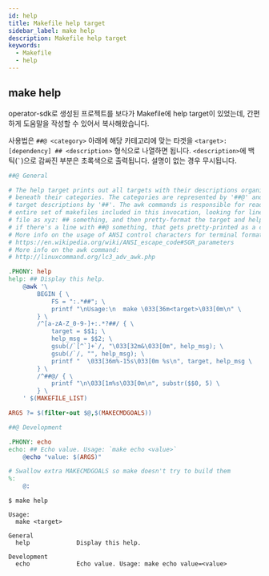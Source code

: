 ```yaml
---
id: help
title: Makefile help target
sidebar_label: make help
description: Makefile help target
keywords:
  - Makefile
  - help
---
```


## make help

operator-sdk로 생성된 프로젝트를 보다가 Makefile에 help target이 있었는데, 간편하게 도움말을 작성할 수 있어서 복사해왔습니다.

사용법은 `##@ <category>` 아래에 해당 카테고리에 맞는 타겟을 `<target>: [dependency] ## <description>` 형식으로 나열하면 됩니다. `<description>`에 백틱\(<code>`</code>\)으로 감싸진 부분은 초록색으로 출력됩니다. 설명이 없는 경우 무시됩니다.

```makefile
##@ General

# The help target prints out all targets with their descriptions organized
# beneath their categories. The categories are represented by '##@' and the
# target descriptions by '##'. The awk commands is responsible for reading the
# entire set of makefiles included in this invocation, looking for lines of the
# file as xyz: ## something, and then pretty-format the target and help. Then,
# if there's a line with ##@ something, that gets pretty-printed as a category.
# More info on the usage of ANSI control characters for terminal formatting:
# https://en.wikipedia.org/wiki/ANSI_escape_code#SGR_parameters
# More info on the awk command:
# http://linuxcommand.org/lc3_adv_awk.php

.PHONY: help
help: ## Display this help.
	@awk '\
		BEGIN { \
			FS = ":.*##"; \
			printf "\nUsage:\n  make \033[36m<target>\033[0m\n" \
		} \
		/^[a-zA-Z_0-9-]+:.*?##/ { \
			target = $$1; \
			help_msg = $$2; \
			gsub(/`[^`]+`/, "\033[32m&\033[0m", help_msg); \
			gsub(/`/, "", help_msg); \
			printf "  \033[36m%-15s\033[0m %s\n", target, help_msg \
		} \
		/^##@/ { \
			printf "\n\033[1m%s\033[0m\n", substr($$0, 5) \
		} \
	' $(MAKEFILE_LIST)

ARGS ?= $(filter-out $@,$(MAKECMDGOALS))

##@ Development

.PHONY: echo
echo: ## Echo value. Usage: `make echo <value>`
	@echo "value: $(ARGS)"

# Swallow extra MAKECMDGOALS so make doesn't try to build them
%:
	@:
```

```shell
$ make help

Usage:
  make <target>

General
  help             Display this help.

Development
  echo             Echo value. Usage: make echo value=<value>
```

